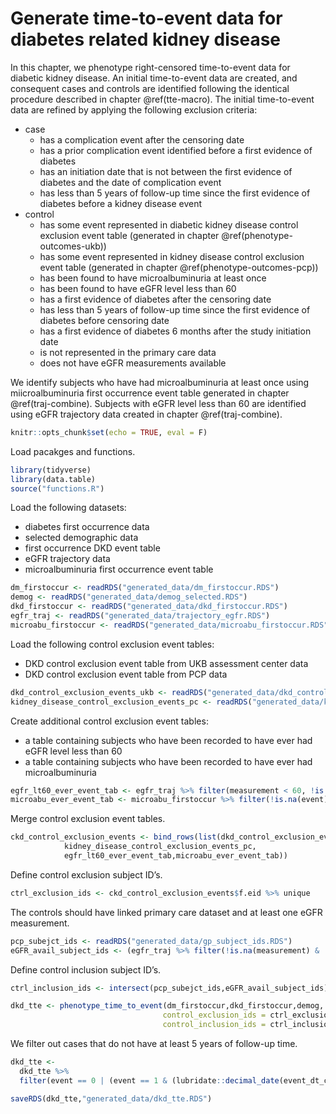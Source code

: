 # Generate time-to-event data for diabetes related kidney disease {#tte-dkd}

In this chapter, we phenotype right-censored time-to-event data for diabetic kidney disease. An initial time-to-event data are created, and consequent cases and controls are identified following the identical procedure described in chapter \@ref(tte-macro). The initial time-to-event data are refined by applying the following exclusion criteria: 

  - case
    - has a complication event after the censoring date
    - has a prior complication event identified before a first evidence of diabetes
    - has an initiation date that is not between the first evidence of diabetes and the date of complication event
    - has less than 5 years of follow-up time since the first evidence of diabetes before a kidney disease event
  
  - control
     - has some event represented in diabetic kidney disease control exclusion event table (generated in chapter \@ref(phenotype-outcomes-ukb))
    - has some event represented in kidney disease control exclusion event table (generated in chapter \@ref(phenotype-outcomes-pcp))
    - has been found to have microalbuminuria at least once
    - has been found to have eGFR level less than 60
    - has a first evidence of diabetes after the censoring date
    - has less than 5 years of follow-up time since the first evidence of diabetes before censoring date
    - has a first evidence of diabetes 6 months after the study initiation date
    - is not represented in the primary care data
    - does not have eGFR measurements available
    
We identify subjects who have had microalbuminuria at least once using miicroalbuminuria first occurrence event table generated in chapter \@ref(traj-combine). Subjects with eGFR level less than 60 are identified using eGFR trajectory data created in chapter \@ref(traj-combine).

```r
knitr::opts_chunk$set(echo = TRUE, eval = F)
```

Load pacakges and functions.
```r
library(tidyverse)
library(data.table)
source("functions.R")
```

Load the following datasets:

- diabetes first occurrence data
- selected demographic data
- first occurrence DKD event table
- eGFR trajectory data
- microalbuminuria first occurrence event table

```r
dm_firstoccur <- readRDS("generated_data/dm_firstoccur.RDS")
demog <- readRDS("generated_data/demog_selected.RDS")
dkd_firstoccur <- readRDS("generated_data/dkd_firstoccur.RDS")
egfr_traj <- readRDS("generated_data/trajectory_egfr.RDS")
microabu_firstoccur <- readRDS("generated_data/microabu_firstoccur.RDS")
```

Load the following control exclusion event tables:

- DKD control exclusion event table from UKB assessment center data
- DKD control exclusion event table from PCP data

```r
dkd_control_exclusion_events_ukb <- readRDS("generated_data/dkd_control_exclusion_events_ukb.RDS")
kidney_disease_control_exclusion_events_pc <- readRDS("generated_data/kidney_disease_control_exclusion_pc.RDS")
```

Create additional control exclusion event tables:

- a table containing subjects who have been recorded to have ever had eGFR level less than 60 
- a table containing subjects who have been recorded to have ever had microalbuminuria

```r
egfr_lt60_ever_event_tab <- egfr_traj %>% filter(measurement < 60, !is.na(measurement), !is.na(event_dt))
microabu_ever_event_tab <- microabu_firstoccur %>% filter(!is.na(event))
```

Merge control exclusion event tables.
```r
ckd_control_exclusion_events <- bind_rows(list(dkd_control_exclusion_events_ukb,
            kidney_disease_control_exclusion_events_pc,
            egfr_lt60_ever_event_tab,microabu_ever_event_tab))
```

Define control exclusion subject ID's.
```r
ctrl_exclusion_ids <- ckd_control_exclusion_events$f.eid %>% unique
```

The controls should have linked primary care dataset and at least one eGFR measurement.
```r
pcp_subejct_ids <- readRDS("generated_data/gp_subject_ids.RDS")
eGFR_avail_subject_ids <- (egfr_traj %>% filter(!is.na(measurement) & !is.na(event_dt))) %>% .$f.eid
```

Define control inclusion subject ID's.
```r
ctrl_inclusion_ids <- intersect(pcp_subejct_ids,eGFR_avail_subject_ids) %>% unique
```

```r
dkd_tte <- phenotype_time_to_event(dm_firstoccur,dkd_firstoccur,demog,
                                  control_exclusion_ids = ctrl_exclusion_ids,
                                  control_inclusion_ids = ctrl_inclusion_ids)
```

We filter out cases that do not have at least 5 years of follow-up time.
```r
dkd_tte <- 
  dkd_tte %>%
  filter(event == 0 | (event == 1 & (lubridate::decimal_date(event_dt_comp) - lubridate::decimal_date(event_dt_dm) >= 5)))
```

```r
saveRDS(dkd_tte,"generated_data/dkd_tte.RDS")
```


